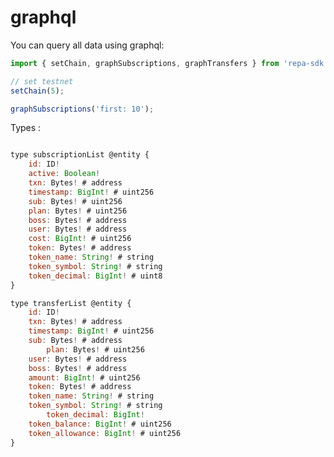 # graphql

You can query all data using graphql:

```js
import { setChain, graphSubscriptions, graphTransfers } from 'repa-sdk';

// set testnet
setChain(5);

graphSubscriptions('first: 10');
```

Types :

```jsx

type subscriptionList @entity {
	id: ID!
	active: Boolean!
	txn: Bytes! # address
	timestamp: BigInt! # uint256
	sub: Bytes! # uint256
	plan: Bytes! # uint256
	boss: Bytes! # address
	user: Bytes! # address
	cost: BigInt! # uint256
	token: Bytes! # address
	token_name: String! # string
	token_symbol: String! # string
	token_decimal: BigInt! # uint8
}

type transferList @entity {
	id: ID!
	txn: Bytes! # address
	timestamp: BigInt! # uint256
	sub: Bytes! # address
        plan: Bytes! # uint256
	user: Bytes! # address
	boss: Bytes! # address
	amount: BigInt! # uint256
	token: Bytes! # address
	token_name: String! # string
	token_symbol: String! # string
        token_decimal: BigInt!
	token_balance: BigInt! # uint256
	token_allowance: BigInt! # uint256
}

```